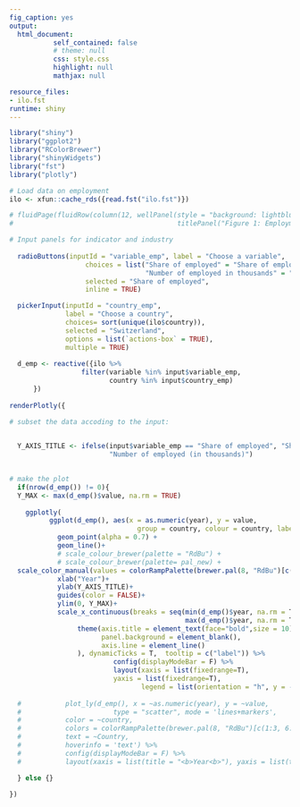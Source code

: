 ```yaml
---
fig_caption: yes
output:
  html_document:
           self_contained: false
           # theme: null
           css: style.css
           highlight: null
           mathjax: null

resource_files:
- ilo.fst 
runtime: shiny
---
```


```r
library("shiny")
library("ggplot2")
library("RColorBrewer")
library("shinyWidgets")
library("fst")
library("plotly")
```

```r
# Load data on employment 
ilo <- xfun::cache_rds({read.fst("ilo.fst")})
```


```r
# fluidPage(fluidRow(column(12, wellPanel(style = "background: lightblue50",
#                                         titlePanel("Figure 1: Employment\n"), 

# Input panels for indicator and industry
 
  radioButtons(inputId = "variable_emp", label = "Choose a variable",
                   choices = list("Share of employed" = "Share of employed",
                                  "Number of employed in thousands" = "Number of employed in thousands"),
                   selected = "Share of employed",
                   inline = TRUE)

  pickerInput(inputId = "country_emp",
              label = "Choose a country", 
              choices= sort(unique(ilo$country)),
              selected = "Switzerland",
              options = list(`actions-box` = TRUE),
              multiple = TRUE)
  
  d_emp <- reactive({ilo %>%
                  filter(variable %in% input$variable_emp,
                         country %in% input$country_emp)
      })
  
renderPlotly({

# subset the data accoding to the input:

  
  Y_AXIS_TITLE <- ifelse(input$variable_emp == "Share of employed", "Share of employed (in %)",
                         "Number of employed (in thousands)") 
  

# make the plot
  if(nrow(d_emp()) != 0){
  Y_MAX <- max(d_emp()$value, na.rm = TRUE) 
    
    ggplotly(
          ggplot(d_emp(), aes(x = as.numeric(year), y = value,
                                group = country, colour = country, label = Country)) +
            geom_point(alpha = 0.7) +
            geom_line()+
            # scale_colour_brewer(palette = "RdBu") +
            # scale_colour_brewer(palette= pal_new) +
  scale_color_manual(values = colorRampPalette(brewer.pal(8, "RdBu")[c(1:3, 6:8)])(length(unique(d_emp()$country)))) +
            xlab("Year")+
            ylab(Y_AXIS_TITLE)+
            guides(color = FALSE)+
            ylim(0, Y_MAX)+
            scale_x_continuous(breaks = seq(min(d_emp()$year, na.rm = T),
                                            max(d_emp()$year, na.rm = T), by = 5)) +
                 theme(axis.title = element_text(face="bold",size = 10),
                       panel.background = element_blank(),
                       axis.line = element_line()
                 ), dynamicTicks = T,  tooltip = c("label")) %>%
                          config(displayModeBar = F) %>%
                          layout(xaxis = list(fixedrange=T),
                          yaxis = list(fixedrange=T),
                                 legend = list(orientation = "h", y = -0.25))
  
  #           plot_ly(d_emp(), x = ~as.numeric(year), y = ~value,
  #                       type = "scatter", mode = 'lines+markers',
  #           color = ~country,
  #           colors = colorRampPalette(brewer.pal(8, "RdBu")[c(1:3, 6:8)])(length(unique(d_emp()$country))),
  #           text = ~Country,
  #           hoverinfo = 'text') %>%
  #           config(displayModeBar = F) %>%
  #           layout(xaxis = list(title = "<b>Year<b>"), yaxis = list(title = paste0("<b>", Y_AXIS_TITLE, "<b>")), legend = list(x = 0, y = 100, orientation = 'h'))

  } else {}
    
})
  

```
